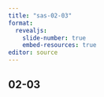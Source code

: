```yaml
---
title: "sas-02-03"
format: 
  revealjs:
    slide-number: true
    embed-resources: true
editor: source
---
```


## 02-03
